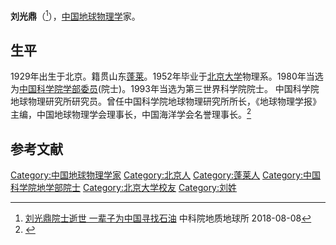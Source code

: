 {{Expand|time=2012-03-29T01:52:08+00:00 }}
{{Infobox person
| 姓名     = 刘光鼎
| 图像     = 
| 图像替代 = 
| 图像说明 = 
| 出生日期 = 1929年12月29日
| 出生地   = 北京
| 死亡日期 = <!-- {{Death date and age|2018|08|07|1929|12|29}}（死亡在前，出生在后） -->
| 死亡地   = 
| 国籍       = {{PRC}}
| 籍贯       = 山东蓬莱
| 别名     = 
| 知名于   = 
| 职业     = [[地球物理学|地球物理学]]家
| 母校 = [[北京大学|北京大学]]
}}

'''刘光鼎'''（{{bd|1929年|12月29日|2018年|8月7日|catIdx=Liu}}<ref>[http://news.sciencenet.cn/htmlnews/2018/8/416332.shtm 刘光鼎院士逝世 一辈子为中国寻找石油] {{Wayback|url=http://news.sciencenet.cn/htmlnews/2018/8/416332.shtm |date=20180808104944 }}中科院地质地球所 2018-08-08</ref>），[[中国|中国]][[地球物理学|地球物理学]]家。

==生平==
1929年出生于北京。籍贯山东[[蓬莱市|蓬莱]]。1952年毕业于[[北京大学|北京大学]]物理系。1980年当选为[[中国科学院学部委员|中国科学院学部委员]](院士)。1993年当选为第三世界科学院院士。 中国科学院地球物理研究所研究员。曾任中国科学院地球物理研究所所长，《地球物理学报》主编，中国地球物理学会理事长，中国海洋学会名誉理事长。<ref>{{Cite web |url=http://sourcedb.cas.cn/sourcedb_ad_cas/zw2/ysxx/dxb/ |title=中国科学院学部与院士·院士信息·地学部·刘光鼎 |accessdate=2012-03-28 |archive-date=2012-04-26 |archive-url=https://web.archive.org/web/20120426134225/http://sourcedb.cas.cn/sourcedb_ad_cas/zw2/ysxx/dxb/ |dead-url=yes }}</ref>

==参考文献==
{{reflist}}

{{中国科学院地学部院士}}
{{Authority control}}
{{DEFAULTSORT:L}}
[[Category:中国地球物理学家|Category:中国地球物理学家]]
[[Category:北京人|Category:北京人]]
[[Category:蓬莱人|Category:蓬莱人]]
[[Category:中国科学院地学部院士|Category:中国科学院地学部院士]]
[[Category:北京大学校友|Category:北京大学校友]]
[[Category:刘姓|Category:刘姓]]